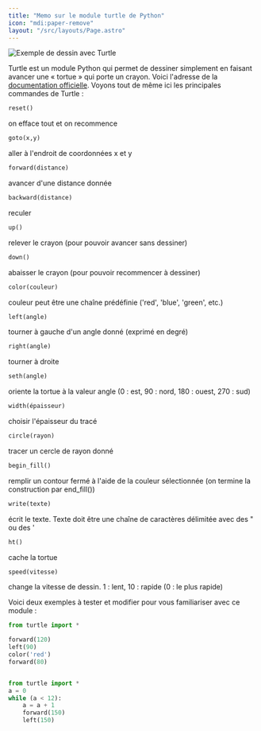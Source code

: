 ```yaml
---
title: "Memo sur le module turtle de Python"
icon: "mdi:paper-remove"
layout: "/src/layouts/Page.astro"
---
```


![Exemple de dessin avec Turtle](/public/logo.png)

Turtle est un module Python qui permet de dessiner simplement en faisant
avancer une « tortue » qui porte un crayon. Voici l'adresse de la
[documentation officielle](https://docs.python.org/3.3/library/turtle.html).
Voyons tout de même ici les principales commandes de Turtle :

```py
reset()
```

on efface tout et on recommence

```py
goto(x,y)
```

aller à l'endroit de coordonnées x et y

```py
forward(distance)
```

avancer d'une distance donnée

```py
backward(distance)
```

reculer

```py
up()
```

relever le crayon (pour pouvoir avancer sans dessiner)

```py
down()
```

abaisser le crayon (pour pouvoir recommencer à dessiner)

```py
color(couleur)
```

couleur peut être une chaîne prédéfinie ('red', 'blue', 'green', etc.)

```py
left(angle)
```

tourner à gauche d'un angle donné (exprimé en degré)

```py
right(angle)
```

tourner à droite

```py
seth(angle)
```

oriente la tortue à la valeur angle (0 : est, 90 : nord, 180 : ouest, 270 : sud)

```py
width(épaisseur)
```

choisir l'épaisseur du tracé

```py
circle(rayon)
```

tracer un cercle de rayon donné

```py
begin_fill()
```

remplir un contour fermé à l'aide de la couleur sélectionnée (on termine la construction par end_fill())

```py
write(texte)
```

écrit le texte. Texte doit être une chaîne de caractères délimitée avec des " ou des '

```py
ht()
```

cache la tortue

```py
speed(vitesse)
```

change la vitesse de dessin. 1 : lent, 10 : rapide (0 : le plus rapide)
  

Voici deux exemples à tester et modifier pour vous familiariser avec ce module
:


```py
from turtle import *

forward(120)
left(90)
color('red')
forward(80)


from turtle import *
a = 0
while (a < 12):
    a = a + 1
    forward(150)
    left(150)
```

